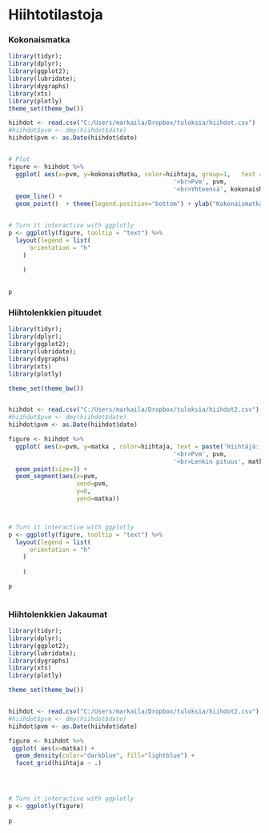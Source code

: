 


# Hiihtotilastoja 

### Kokonaismatka


```r


library(tidyr); 
library(dplyr); 
library(ggplot2);
library(lubridate);
library(dygraphs)
library(xts)
library(plotly)
theme_set(theme_bw())

hiihdot <- read.csv("C:/Users/markaila/Dropbox/tuloksia/hiihdot.csv")
#hiihdot$pvm <- dmy(hiihdot$date)
hiihdot$pvm <- as.Date(hiihdot$date)


# Plot
figure <- hiihdot %>%
  ggplot( aes(x=pvm, y=kokonaisMatka, color=hiihtaja, group=1,   text = paste('Hiihtäjä:', hiihtaja, 
                                              '<br>Pvm', pvm,
                                              '<br>Yhteensä', kokonaisMatka ))) + 
  geom_line() +
  geom_point()  + theme(legend.position="bottom") + ylab("Kokonaismatka") + xlab("Päivämäärä") 


# Turn it interactive with ggplotly
p <- ggplotly(figure, tooltip = "text") %>%
  layout(legend = list(
      orientation = "h"
    )
    
    )
  

p


```

### Hiihtolenkkien pituudet

```r


library(tidyr); 
library(dplyr); 
library(ggplot2);
library(lubridate);
library(dygraphs)
library(xts)
library(plotly)

theme_set(theme_bw())


hiihdot <- read.csv("C:/Users/markaila/Dropbox/tuloksia/hiihdot2.csv")
#hiihdot$pvm <- dmy(hiihdot$date)
hiihdot$pvm <- as.Date(hiihdot$date)

figure <- hiihdot %>%
  ggplot( aes(x=pvm, y=matka , color=hiihtaja, text = paste('Hiihtäjä:', hiihtaja, 
                                              '<br>Pvm', pvm,
                                              '<br>Lenkin pituus', matka ))) + 
  geom_point(size=3) + 
  geom_segment(aes(x=pvm, 
                   xend=pvm, 
                   y=0, 
                   yend=matka))



# Turn it interactive with ggplotly
p <- ggplotly(figure, tooltip = "text") %>%
  layout(legend = list(
      orientation = "h"
    )
    
    )

p
  
```

### Hiihtolenkkien Jakaumat

```r


library(tidyr); 
library(dplyr); 
library(ggplot2);
library(lubridate);
library(dygraphs)
library(xts)
library(plotly)

theme_set(theme_bw())


hiihdot <- read.csv("C:/Users/markaila/Dropbox/tuloksia/hiihdot2.csv")
#hiihdot$pvm <- dmy(hiihdot$date)
hiihdot$pvm <- as.Date(hiihdot$date)

figure <- hiihdot %>%
 ggplot( aes(x=matka)) + 
  geom_density(color="darkblue", fill="lightblue") + 
  facet_grid(hiihtaja ~ .)




# Turn it interactive with ggplotly
p <- ggplotly(figure)
  
p


```



